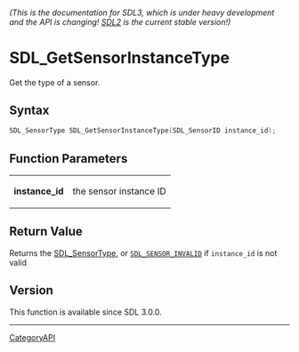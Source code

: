 ====== (This is the documentation for SDL3, which is under heavy development and the API is changing! [https://wiki.libsdl.org/SDL2/ SDL2] is the current stable version!) ======
= SDL_GetSensorInstanceType =

Get the type of a sensor.

== Syntax ==

<syntaxhighlight lang='c'>
SDL_SensorType SDL_GetSensorInstanceType(SDL_SensorID instance_id);
</syntaxhighlight>

== Function Parameters ==

{|
|'''instance_id'''
|the sensor instance ID
|}

== Return Value ==

Returns the [[SDL_SensorType]], or <code>[[SDL_SENSOR_INVALID]]</code> if
<code>instance_id</code> is not valid

== Version ==

This function is available since SDL 3.0.0.

----
[[CategoryAPI]]


